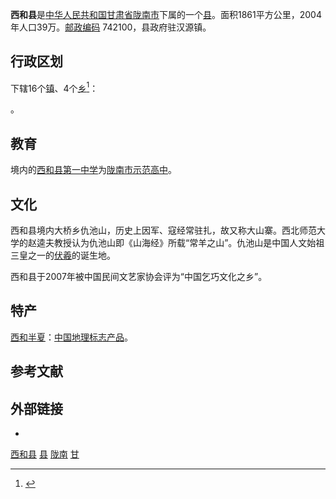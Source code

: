 {{主条目消歧义|'''西和县'''可以指[[越南|越南]][[富安省|富安省]]的一个县，参见：'''[[西和县_(越南)|西和县 (越南)]]'''。}}
{{Infobox China County
|county  = 西和县
|Photo =
|Photoname=
|officerTitle=县委书记
|officer=曹勇
|officerTitle2=县长
|officer2=郝爱龙
|map =
|map size =
|Pinyin   = 
|Belong = [[甘肃省|甘肃省]][[陇南市|陇南市]]
|Types= [[县|县]]
|admincode =
|founded =
|seat =汉源镇
|division=
|town=
|township=
|subdistrict=
|area = 1861
|area land =
|area water =
|census yr = 2004年
|pop =39万
|density =
|postcode =742100
|areacode=
|carlicense=
|web = 
}}
'''西和县'''是[[中华人民共和国|中华人民共和国]][[甘肃省|甘肃省]][[陇南市|陇南市]]下属的一个[[县|县]]。面积1861平方公里，2004年人口39万。[[邮政编码|邮政编码]] 742100，县政府驻汉源镇。

== 行政区划 ==
{{PAGENAMEBASE}}下辖16个[[行政建制镇|镇]]、4个[[乡_(中华人民共和国)|乡]]<ref>{{PRC admin/ref sgc|62/12/25}}</ref>：

{{PRC admin/children|62/12/25}}。

== 教育 ==
境内的[[西和县第一中学|西和县第一中学]]为[[陇南市示范高中|陇南市示范高中]]。

== 文化 ==
西和县境内大桥乡仇池山，历史上因军、寇经常驻扎，故又称大山寨。西北师范大学的赵逵夫教授认为仇池山即《山海经》所载“常羊之山”。仇池山是中国人文始祖三皇之一的[[伏羲|伏羲]]的诞生地。

西和县于2007年被中国民间文艺家协会评为“中国乞巧文化之乡”。

==特产==
[[西和半夏|西和半夏]]：[[中国地理标志产品|中国地理标志产品]]。

== 参考文献 ==
{{reflist}}

== 外部链接 ==
* {{Official website|http://www.xihe.gov.cn/|name=西和县人民政府}}

{{西和县行政区划}}
{{陇南市行政区划}}
{{甘肃行政区划}}
{{国家级贫困县|现}}

[[Category:西和县|]]
[[Category:陇南区县|县]]
[[Category:甘肃省县份|陇南]]
[[Category:原国家级贫困县|甘]]